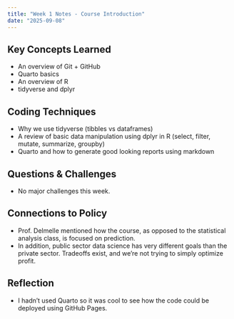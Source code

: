 ```yaml
---
title: "Week 1 Notes - Course Introduction"
date: "2025-09-08"
---
```


## Key Concepts Learned
- An overview of Git + GitHub
- Quarto basics
- An overview of R
- tidyverse and dplyr

## Coding Techniques
- Why we use tidyverse (tibbles vs dataframes)
- A review of basic data manipulation using dplyr in R (select, filter, mutate, summarize, groupby)
- Quarto and how to generate good looking reports using markdown

## Questions & Challenges
- No major challenges this week.

## Connections to Policy
- Prof. Delmelle mentioned how the course, as opposed to the statistical analysis class, is focused on prediction.
- In addition, public sector data science has very different goals than the private sector. Tradeoffs exist, and we're not trying to simply optimize profit.

## Reflection
- I hadn't used Quarto so it was cool to see how the code could be deployed using GitHub Pages.
